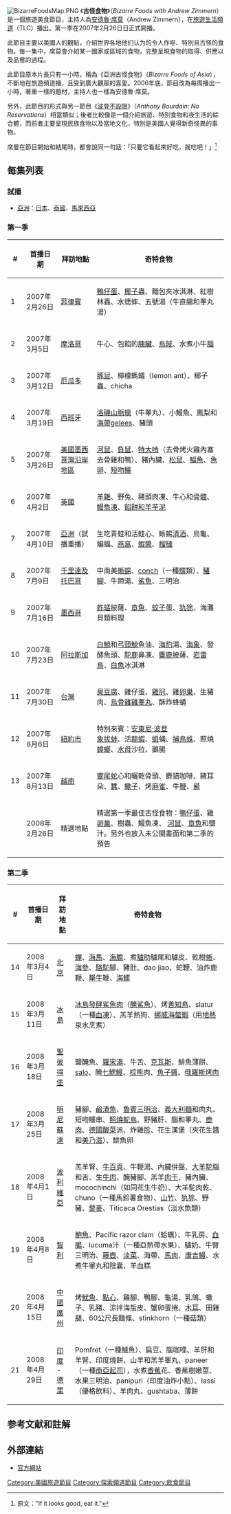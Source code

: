 {{noteTA
|1=zh-cn:饮食奇趣录;zh-tw:古怪食物
|2=zh-cn:比萨饼;zh-hk:意大利薄餅;zh-tw:披薩;
}}
{{infobox television |
  | show_name = 古怪食物
  | 原名 = Bizarre Foods with Andrew Zimmern 
  | image =
  | caption =
  | creator = 
  | format = [[美食|美食]]、[[旅遊|旅遊]]
  | runtime = 60 分鐘
  | starring = [[安德魯·席莫|安德魯·席莫]]
  | country = {{USA}}
  | network = [[旅遊頻道|旅遊頻道]]<br />'''[[亞洲|亞洲]]'''：[[Discovery旅遊生活頻道|Discovery旅遊生活頻道]]
  | first_aired = 2006年（試播）
  | last_aired = 現今
  | num_episodes = 20
  | 網站 = http://www.travelchannel.com/TV_Shows/Bizarre_Foods
  |show_name_zh-cn = 饮食奇趣录
  | show_name_zh-tw = 古怪食物
  | show_name_zh-hk = 古怪食物
}}
[[File:BizarreFoodsMap.PNG|thumb]]
《'''古怪食物'''》（''Bizarre Foods with Andrew Zimmern''）是一個旅遊美食節目，主持人為[[安德魯·席莫|安德魯·席莫]]（Andrew Zimmern），在[[旅遊生活頻道|旅遊生活頻道]]（TLC）播出。第一季在2007年2月26日日正式開播。

此節目主要以美國人的觀點，介紹世界各地他们认为的令人作呕、特別且古怪的食物。每一集中，席莫會介紹某一國家或區域的食物，完整呈現食物的取得、供應以及品嘗的過程。

此節目原本片長只有一小時，稱為《亞洲古怪食物》（''Bizarre Foods of Asia''），不斷地在旅遊頻道播，且受到廣大觀眾的喜愛。2006年底，節目改為每周播出一小時，著重一樣的題材，主持人也一樣為安德魯·席莫。

另外，此節目的形式與另一節目《[[波登不設限|波登不設限]]》（''Anthony Bourdain: No Reservations''）相當類似；後者比較像是一個介紹旅遊、特別食物和夜生活的綜合體，而前者主要呈現民族食物以及當地文化，特別是美國人覺得新奇怪異的事物。

席曼在節目開始和結尾時，都會說同一句話：「只要它看起來好吃，就吃吧！」<ref>原文："If it looks good, eat it."</ref>

==每集列表==
===試播===
* [[亞洲|亞洲]]：[[日本|日本]]、[[泰國|泰國]]、[[馬來西亞|馬來西亞]]

===第一季===
{| class="wikitable"
|- 
!  #
!  '''首播日期'''
!  '''拜訪地點'''
!  '''奇特食物'''
|-
|1
| 2007年2月26日
| [[菲律賓|菲律賓]]
| [[鴨仔蛋|鴨仔蛋]]、[[椰子|椰子]]蟲、麵包夾冰淇淋、紅樹林蟲、水蟋蟀、五號湯（牛直腸和睪丸湯）
|-
| 2
| 2007年3月5日
| [[摩洛哥|摩洛哥]] 
| 牛心、包餡的[[胰臟|胰臟]]、[[烏賊|烏賊]]、水煮小牛[[腦|腦]]
|-
|3
| 2007年3月12日
| [[厄瓜多|厄瓜多]]
| [[豚鼠|豚鼠]]、檸檬螞蟻（lemon ant）、椰子蟲、chicha
|-
|4
| 2007年3月19日
| [[西班牙|西班牙]]
| [[洛磯山脈蠔|洛磯山脈蠔]]（牛睪丸）、小鰻魚、鳳梨和[[海帶|海帶]]gelees、豬頭
|-
|5
| 2007年3月26日
| [[美國墨西哥灣沿岸地區|美國墨西哥灣沿岸地區]]
| [[河鼠|河鼠]]、[[負鼠|負鼠]]、[[特大啃|特大啃]]（去骨烤火雞內塞去骨雞和鴨）、豬內臟、[[松鼠|松鼠]]、[[鯔魚|鯔魚]]、[[魚卵|魚卵]]、[[短吻鱷|短吻鱷]]
|-
|6
| 2007年4月2日
| [[英國|英國]]
| [[羊雜|羊雜]]、野兔、豬頭肉凍、牛心和[[骨髓|骨髓]]、[[鰻魚凍|鰻魚凍]]、[[餡餅和羊芋泥|餡餅和羊芋泥]]
|-
|7
| 2007年4月10日
| [[亞洲|亞洲]]（試播重播）
| 生吃青蛙和活蛙心、蜥蜴[[清酒|清酒]]、烏龜、蝙蝠、[[燕窩|燕窩]]、[[蝦醬|蝦醬]]、[[榴槤|榴槤]]
|-
|8
| 2007年7月9日
| [[千里達及托巴哥|千里達及托巴哥]]
| 中南美[[蜥蜴|蜥蜴]]、[[conch|conch]]（一種[[螺|螺]]類）、[[豬腳|豬腳]]、牛蹄湯、[[鯊魚|鯊魚]]、三明治
|-
|9
| 2007年7月16日
| [[墨西哥|墨西哥]]
| [[蚱蜢|蚱蜢]]披薩、[[章魚|章魚]]、[[蚊子|蚊子]]蛋、[[犰狳|犰狳]]、海灘貝類料理
|-
| 10
| 2007年7月23日
| [[阿拉斯加|阿拉斯加]]
| [[白鯨|白鯨]]和[[弓頭鯨|弓頭鯨]]魚油、[[海豹|海豹]]湯、[[海象|海象]]、發酵魚頭、[[駝鹿|駝鹿]]鼻凍、[[麋鹿|麋鹿]]披薩、[[岩雷鳥|岩雷鳥]]、[[白魚|白魚]]冰淇淋 
|-
|11
| 2007年7月30日
| [[台灣|台灣]]
| [[臭豆腐|臭豆腐]]、雞仔蛋、[[雞冠(食物)|雞冠]]、雞[[卵巢|卵巢]]、生豬肉、[[烏骨雞|烏骨雞]][[雞睪丸|雞睪丸]]、酥炸蜂蛹
|-
|12
| 2007年8月6日
|[[紐約市|紐約市]]
| 特別來賓：[[安東尼·波登|安東尼·波登]]<br/>[[象拔蚌|象拔蚌]]、活[[龍蝦|龍蝦]]、[[蛆|蛆]]蛹、[[捕鳥蛛|捕鳥蛛]]、照燒[[蟑螂|蟑螂]]、[[水母|水母]]沙拉、鵝腸 
|-
| 13
| 2007年8月13日
|[[越南|越南]]
|[[響尾蛇|響尾蛇]]心和曬乾骨頭、麝貓咖啡、豬耳朵、[[蠶|蠶]]、[[蠍子|蠍子]]、烤[[麻雀|麻雀]]、牛[[鞭|鞭]]、[[鱟|鱟]]
|-
|
| 2008年2月26日
| 精選地點
| 精選第一季最佳古怪食物：[[鴨仔蛋|鴨仔蛋]]、雞[[卵巢|卵巢]]、樹蟲、鰻魚凍、 [[河鼠|河鼠]]、[[章魚|章魚]]和鹽汁。另外也放入未公開畫面和第二季的預告
|}

===第二季===
{| class="wikitable"
|- 
!  #
!  '''首播日期'''
!  '''拜訪地點'''
!  '''奇特食物'''
|-
| 14
| 2008年3月4日 
| [[北京|北京]]
| [[蟬|蟬]]、[[海馬|海馬]]、[[海膽|海膽]]、煮[[驢|驢]]肋驢尾和驢皮、乾樹[[蜥|蜥]]、[[海參|海參]]、[[駱駝|駱駝]]腳、豬肚、dao jiao、蛇鞭、油炸鹿鞭、[[犛牛|犛牛]]鞭、[[海螺|海螺]]
|-
| 15
| 2008年3月11日
| [[冰島|冰島]]
| [[冰島發酵鯊魚肉|冰島發酵鯊魚肉]]（[[醃鯊魚|醃鯊魚]]）、烤[[善知鳥|善知鳥]]、slatur（一種[[血凍|血凍]]）、羔羊熱狗、[[挪威海螯蝦|挪威海螯蝦]]（用[[地熱|地熱]]泉水烹煮）
|-
|16
| 2008年3月18日
|[[聖彼得堡|聖彼得堡]]
| 鹽醃魚、[[羅宋湯|羅宋湯]]、牛舌、[[克瓦斯|克瓦斯]]、鯡魚薄餅、[[salo_(food)|salo]]、醃[[七鰓鰻|七鰓鰻]]、[[棕熊|棕熊]]肉、[[魚子醬|魚子醬]]、[[俄羅斯烤肉|俄羅斯烤肉]]
|-
|17
| 2008年3月25日
|[[明尼蘇達|明尼蘇達]]
| 豬腳、[[鹼漬魚|鹼漬魚]]、[[魯賓三明治|魯賓三明治]]、[[義大利麵|義大利麵]]和肉丸、短吻鱷串、[[照燒|照燒]][[鴕鳥|鴕鳥]]、野豬肝、腦和睪丸、[[鹿肉|鹿肉]]、[[德國酸菜|德國酸菜]]派、炸雞[[胗|胗]]、花生漢堡（夾花生醬和[[美乃滋|美乃滋]]）、鯡魚卵
|-
|18
| 2008年4月1日
|[[波利維亞|波利維亞]]
| 羔羊腎、[[牛百頁|牛百頁]]、牛鞭湯、內臟併盤、[[大羊駝|大羊駝]]腦和舌、生[[牛肉|牛肉]]、醃豬腳、羔羊[[肉干|肉干]]、豬內臟、mocochinchi（如同花生牛奶）、大羊駝肉乾、chuno（一種馬鈴薯食物）、[[山竹|山竹]]、[[犰狳|犰狳]]、野豬、[[藜麥|藜麥]]、Titicaca Orestias（淡水魚類）
|-
|19
| 2008年4月8日
| [[智利|智利]]
| [[鮑魚|鮑魚]]、Pacific razor clam（蛤蠣）、牛乳房、[[血腸|血腸]]、lucuma汁（一種亞熱帶水果）、驢奶、牛臀三明治、[[藤壺|藤壺]]、[[淡菜|淡菜]]、海帶、[[馬肉|馬肉]]、[[康吉鰻|康吉鰻]]、水煮牛睪丸和陰囊、羊血糕
|-
| 20
| 2008年4月15日
| [[中國|中國]][[廣州|廣州]]
| 烤[[魷魚|魷魚]]、[[點心|點心]]、雞腳、鴨腳、龜湯、乳鴿、蠍子、乳豬、涼拌海蜇皮、蟹卵蛋捲、[[木耳|木耳]]、田雞腿、60公尺長麵條、stinkhorn（一種菇類）
|-
|21
| 2008年4月29日
| [[印度|印度]] - [[德里|德里]]
| Pomfret（一種鱸魚）、扁豆、腦咖哩、羊肝和羊腎、印度燒餅、山羊和羔羊睪丸、paneer（一種[[南亞|南亞]][[起司|起司]]），水煮[[香蕉|香蕉]]花、香蕉樹嫩莖、水果三明治、panipuri（印度油炸小點）、lassi（優格飲料）、羊肉丸、gushtaba、薄餅
|}

==参考文献和註解==
<div class="references-small">
<references />
</div>

==外部連結==
* [http://www.travelchannel.com/TV_Shows/Bizarre_Foods 官方網站] {{Wayback|url=http://www.travelchannel.com/TV_Shows/Bizarre_Foods |date=20121202011942 }}

{{DEFAULTSORT:Bizarre Foods}}
[[Category:美國旅遊節目|Category:美國旅遊節目]]
[[Category:探索頻道節目|Category:探索頻道節目]]
[[Category:飲食節目|Category:飲食節目]]